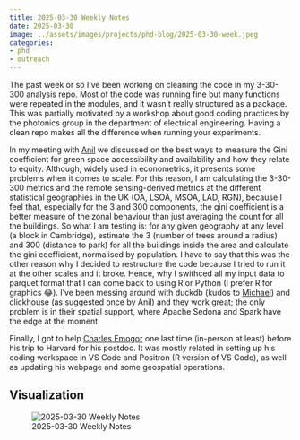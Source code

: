 ```yaml
---
title: 2025-03-30 Weekly Notes
date: 2025-03-30
image: ../assets/images/projects/phd-blog/2025-03-30-week.jpeg
categories:
- phd
- outreach
---
```


The past week or so I've been working on cleaning the code in my 3-30-300 analysis repo. Most of the code was running fine but many functions were repeated in the modules, and it wasn't really structured as a package. This was partially motivated by a workshop about good coding practices by the photonics group in the department of electrical engineering. Having a clean repo makes all the difference when running your experiments.

In my meeting with [Anil](https://anil.recoil.org/) we discussed on the best ways to measure the Gini coefficient for green space accessibility and availability and how they relate to equity. Although, widely used in econometrics, it presents some problems when it comes to scale. For this reason, I am calculating the 3-30-300 metrics and the remote sensing-derived metrics at the different statistical geographies in the UK (OA, LSOA, MSOA, LAD, RGN), because I feel that, especially for the 3 and 300 components, the gini coefficient is a better measure of the zonal behaviour than just averaging the count for all the buildings. So what I am testing is: for any given geography at any level (a block in Cambridge), estimate the 3 (number of trees around a radius) and 300 (distance to park) for all the buildings inside the area and calculate the gini coefficient, normalised by population. I have to say that this was the other reason why I decided to restructure the code because I tried to run it at the other scales and it broke. Hence, why I swithced all my input data to parquet format that I can come back to using R or Python (I prefer R for graphics 😂). I've been messing around with duckdb (kudos to [Michael](https://digitalflapjack.com/)) and clickhouse (as suggested once by Anil) and they work great; the only problem is in their spatial support, where Apache Sedona and Spark have the edge at the moment.

Finally, I got to help [Charles Emogor](https://charlesemogor.com/) one last time (in-person at least) before his trip to Harvard for his postdoc. It was mostly related in setting up his coding workspace in VS Code and Positron (R version of VS Code), as well as updating his webpage and some geospatial operations.


## Visualization

![2025-03-30 Weekly Notes](../assets/images/projects/phd-blog/2025-03-30-week.jpeg)
